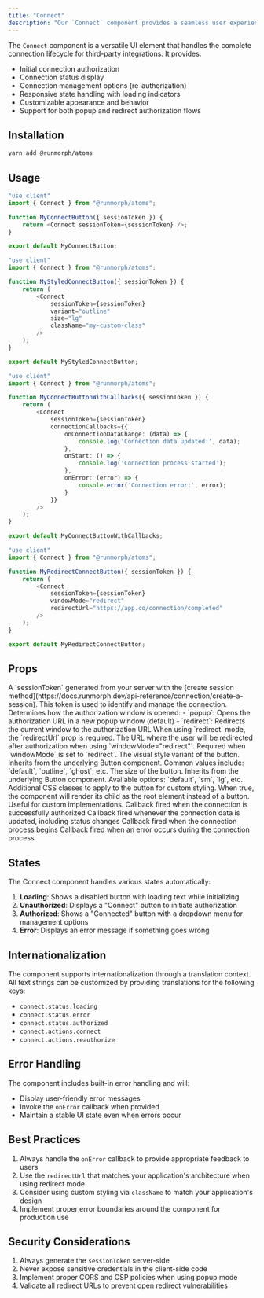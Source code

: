 ```yaml
---
title: "Connect"
description: "Our `Connect` component provides a seamless user experience to authorize third-party connectors and manage connections."
---
```


The `Connect` component is a versatile UI element that handles the complete connection lifecycle for third-party integrations. It provides:

- Initial connection authorization
- Connection status display
- Connection management options (re-authorization)
- Responsive state handling with loading indicators
- Customizable appearance and behavior
- Support for both popup and redirect authorization flows

## Installation

```bash
yarn add @runmorph/atoms
```

## Usage

<CodeGroup>

```typescript Basic.tsx
"use client"
import { Connect } from "@runmorph/atoms";

function MyConnectButton({ sessionToken }) {
    return <Connect sessionToken={sessionToken} />;
}

export default MyConnectButton;
```

```typescript CustomStyling.tsx
"use client"
import { Connect } from "@runmorph/atoms";

function MyStyledConnectButton({ sessionToken }) {
    return (
        <Connect
            sessionToken={sessionToken}
            variant="outline"
            size="lg"
            className="my-custom-class"
        />
    );
}

export default MyStyledConnectButton;
```

```typescript WithCallbacks.tsx
"use client"
import { Connect } from "@runmorph/atoms";

function MyConnectButtonWithCallbacks({ sessionToken }) {
    return (
        <Connect
            sessionToken={sessionToken}
            connectionCallbacks={{
                onConnectionDataChange: (data) => {
                    console.log('Connection data updated:', data);
                },
                onStart: () => {
                    console.log('Connection process started');
                },
                onError: (error) => {
                    console.error('Connection error:', error);
                }
            }}
        />
    );
}

export default MyConnectButtonWithCallbacks;
```

```typescript RedirectFlow.tsx
"use client"
import { Connect } from "@runmorph/atoms";

function MyRedirectConnectButton({ sessionToken }) {
    return (
        <Connect
            sessionToken={sessionToken}
            windowMode="redirect"
            redirectUrl="https://app.co/connection/completed"
        />
    );
}

export default MyRedirectConnectButton;
```

</CodeGroup>

## Props

<ParamField path="sessionToken" type="string" required>
  A `sessionToken` generated from your server with the [create session
  method](https://docs.runmorph.dev/api-reference/connection/create-a-session).
  This token is used to identify and manage the connection.
</ParamField>

<ParamField path="windowMode" type="popup|redirect" default="popup">
  Determines how the authorization window is opened: - `popup`: Opens the
  authorization URL in a new popup window (default) - `redirect`: Redirects the
  current window to the authorization URL When using `redirect` mode, the
  `redirectUrl` prop is required.
</ParamField>

<ParamField path="redirectUrl" type="string">
  The URL where the user will be redirected after authorization when using
  `windowMode="redirect"`. Required when `windowMode` is set to `redirect`.
</ParamField>

<ParamField path="variant" type="string" default="default">
  The visual style variant of the button. Inherits from the underlying Button
  component. Common values include: `default`, `outline`, `ghost`, etc.
</ParamField>

<ParamField path="size" type="string" default="default">
  The size of the button. Inherits from the underlying Button component.
  Available options: `default`, `sm`, `lg`, etc.
</ParamField>

<ParamField path="className" type="string">
  Additional CSS classes to apply to the button for custom styling.
</ParamField>

<ParamField path="asChild" type="boolean">
  When true, the component will render its child as the root element instead of
  a button. Useful for custom implementations.
</ParamField>

<ResponseField name="connectionCallbacks" type="object">
  <Expandable title="properties">
    <ResponseField name="authorized" type="function">
      Callback fired when the connection is successfully authorized
    </ResponseField>
    <ResponseField name="onConnectionDataChange" type="function">
      Callback fired whenever the connection data is updated, including status
      changes
    </ResponseField>
    <ResponseField name="onStart" type="function">
      Callback fired when the connection process begins
    </ResponseField>
    <ResponseField name="onError" type="function">
      Callback fired when an error occurs during the connection process
    </ResponseField>
  </Expandable>
</ResponseField>

## States

The Connect component handles various states automatically:

1. **Loading**: Shows a disabled button with loading text while initializing
2. **Unauthorized**: Displays a "Connect" button to initiate authorization
3. **Authorized**: Shows a "Connected" button with a dropdown menu for management options
4. **Error**: Displays an error message if something goes wrong

## Internationalization

The component supports internationalization through a translation context. All text strings can be customized by providing translations for the following keys:

- `connect.status.loading`
- `connect.status.error`
- `connect.status.authorized`
- `connect.actions.connect`
- `connect.actions.reauthorize`

## Error Handling

The component includes built-in error handling and will:

- Display user-friendly error messages
- Invoke the `onError` callback when provided
- Maintain a stable UI state even when errors occur

## Best Practices

1. Always handle the `onError` callback to provide appropriate feedback to users
2. Use the `redirectUrl` that matches your application's architecture when using redirect mode
3. Consider using custom styling via `className` to match your application's design
4. Implement proper error boundaries around the component for production use

## Security Considerations

1. Always generate the `sessionToken` server-side
2. Never expose sensitive credentials in the client-side code
3. Implement proper CORS and CSP policies when using popup mode
4. Validate all redirect URLs to prevent open redirect vulnerabilities
